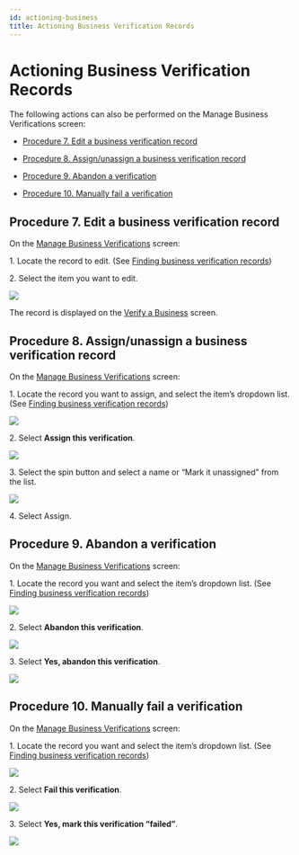```yaml
---
id: actioning-business
title: Actioning Business Verification Records
---
```


# Actioning Business Verification Records

The following actions can also be performed on the Manage Business Verifications screen:

- [Procedure 7. Edit a business verification record](https://vixverify.atlassian.net/wiki/spaces/GREEN/pages/492306935/Actioning+business+verification+records?atl_f=PAGETREE#Actioningbusinessverificationrecords-procedure7Procedure7.Editabusinessverificationrecord)

- [Procedure 8. Assign/unassign a business verification record](https://vixverify.atlassian.net/wiki/spaces/GREEN/pages/492306935/Actioning+business+verification+records?atl_f=PAGETREE#Actioningbusinessverificationrecords-procedure8Procedure8.Assign%2Funassignabusinessverificationrecord)

- [Procedure 9. Abandon a verification](https://vixverify.atlassian.net/wiki/spaces/GREEN/pages/492306935/Actioning+business+verification+records?atl_f=PAGETREE#Actioningbusinessverificationrecords-procedure9Procedure9.Abandonaverification)

- [Procedure 10. Manually fail a verification](https://vixverify.atlassian.net/wiki/spaces/GREEN/pages/492306935/Actioning+business+verification+records?atl_f=PAGETREE#Actioningbusinessverificationrecords-procedure10Procedure10.Manuallyfailaverification)

## Procedure 7. Edit a business verification record

On the [Manage Business Verifications](https://vixverify.atlassian.net/wiki/spaces/GREEN/pages/492470563/Manage+Business+Verifications) screen:

1\. Locate the record to edit. (See [Finding business verification records](https://vixverify.atlassian.net/wiki/spaces/GREEN/pages/492339625/Finding+business+verification+records))

2\. Select the item you want to edit.

![](/img/bus-admin-panel10.png)

The record is displayed on the [Verify a Business](https://vixverify.atlassian.net/wiki/spaces/GREEN/pages/492307184/Verify+a+business) screen.

## Procedure 8. Assign/unassign a business verification record

On the [Manage Business Verifications](https://vixverify.atlassian.net/wiki/spaces/GREEN/pages/492470563/Manage+Business+Verifications) screen:

1\. Locate the record you want to assign, and select the item’s dropdown list. (See [Finding business verification records](https://vixverify.atlassian.net/wiki/spaces/GREEN/pages/492339625/Finding+business+verification+records))

![](/img/bus-admin-panel11.png)



2\. Select **Assign this verification**.

![](/img/bus-admin-panel12.png)



3\. Select the spin button and select a name or “Mark it unassigned” from the list.

![](/img/bus-admin-panel13.png)



4\. Select Assign.

## Procedure 9. Abandon a verification

On the [Manage Business Verifications](https://vixverify.atlassian.net/wiki/spaces/GREEN/pages/492470563/Manage+Business+Verifications) screen:

1\. Locate the record you want and select the item’s dropdown list. (See [Finding business verification records](https://vixverify.atlassian.net/wiki/spaces/GREEN/pages/492339625/Finding+business+verification+records))

![](/img/bus-admin-panel11.png)



2\. Select **Abandon this verification**.

![](/img/bus-admin-panel16.png)



3\. Select **Yes, abandon this verification**.

![](/img/bus-admin-panel17.png)

## Procedure 10. Manually fail a verification

On the [Manage Business Verifications](https://vixverify.atlassian.net/wiki/spaces/GREEN/pages/492470563/Manage+Business+Verifications) screen:

1\. Locate the record you want and select the item’s dropdown list. (See [Finding business verification records](https://vixverify.atlassian.net/wiki/spaces/GREEN/pages/492339625/Finding+business+verification+records))

![](/img/bus-admin-panel11.png)

2\. Select **Fail this verification**.

![](/img/bus-admin-panel18.png)



3\. Select **Yes, mark this verification “failed”**.

![](/img/bus-admin-panel19.png)
